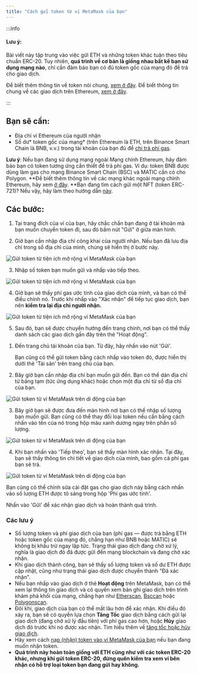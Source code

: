 ```yaml
---
title: "Cách gửi token từ ví MetaMask của bạn"
---
```



:::info

#### Lưu ý:

Bài viết này tập trung vào việc gửi ETH và những token khác tuân theo tiêu chuẩn ERC-20. Tuy nhiên, **quá trình về cơ bản là giống nhau bất kể bạn sử dụng mạng nào**, chỉ cần đảm bảo bạn có đủ token gốc của mạng đó để trả cho giao dịch.

Để biết thêm thông tin về token nói chung, [xem ở đây](/managing-my-tokens/user-guide-tokens). Để biết thông tin chung về các giao dịch trên Ethereum, [xem ở đây](/transactions-and-gas/transactions/user-guide-transactions-and-failed-transactions).

:::

## Bạn sẽ cần:

- Địa chỉ ví Ethereum của người nhận
- Số dư* token gốc của mạng* (trên Ethereum là ETH, trên Binance Smart Chain là BNB, v.v.) trong tài khoản của bạn đủ để [chi trả phí gas](/transactions-and-gas/gas-fees/user-guide-gas).

**Lưu ý**: Nếu bạn đang sử dụng mạng ngoài Mạng chính Ethereum, hãy đảm bảo bạn có token tương ứng cần thiết để trả phí gas. Ví dụ: token BNB được dùng làm gas cho mạng Binance Smart Chain (BSC) và MATIC cần có cho Polygon. **Để biết thêm thông tin về các mạng khác ngoài mạng chính Ethereum, hãy xem [ở đây](/networks-and-sidechains/managing-networks/user-guide-custom-networks-and-sidechains). **Bạn đang tìm cách gửi một NFT (token ERC-721)? Nếu vậy, hãy làm theo hướng dẫn [này](/nfts/how-do-i-send-receive-or-cash-out-an-nft).

## Các bước:

<Tabs>

<TabItem value="Tiện ích mở rộng" label="Tiện ích mở rộng">

1. Tại trang đích của ví của bạn, hãy chắc chắn bạn đang ở tài khoản mà bạn muốn chuyển token đi, sau đó bấm nút "Gửi" ở giữa màn hình.

2. Giờ bạn cần nhập địa chỉ công khai của người nhận. Nếu bạn đã lưu địa chỉ trong sổ địa chỉ của mình, chúng sẽ hiển thị ở bước này.

<div class="center-container">
  <div class="img-medium">
    <img
      src={
        require("../../../../../../img/i18n/legacy/Send_tokens_from_your_MetaMask_wallet_extension_1.gif")
          .default
      }
      alt="Gửi token từ tiện ích mở rộng ví MetaMask của bạn"
    />
  </div>
</div>

3. Nhập số token bạn muốn gửi và nhấp vào tiếp theo.

<div class="center-container">
  <div class="img-medium">
    <img
      src={
        require("../../../../../../img/i18n/legacy/Send_tokens_from_your_MetaMask_wallet_extension_2.gif")
          .default
      }
      alt="Gửi token từ tiện ích mở rộng ví MetaMask của bạn"
    />
  </div>
</div>

4. Giờ bạn sẽ thấy phí gas ước tính của giao dịch của mình, và bạn có thể điều chỉnh nó. Trước khi nhấp vào "Xác nhận" để tiếp tục giao dịch, bạn nên **kiểm tra lại địa chỉ người nhận.**

<div class="center-container">
  <div class="img-medium">
    <img
      src={
        require("../../../../../../img/i18n/legacy/Send_tokens_from_your_MetaMask_wallet_extension_3.gif")
          .default
      }
      alt="Gửi token từ tiện ích mở rộng ví MetaMask của bạn"
    />
  </div>
</div>

5. Sau đó, bạn sẽ được chuyển hướng đến trang chính, nơi bạn có thể thấy danh sách các giao dịch gần đây trên thẻ "Hoạt động".

</TabItem>

<TabItem value="Thiết bị di động" label="Thiết bị di động">

1. Đến trang chủ tài khoản của bạn. Từ đây, hãy nhấn vào nút 'Gửi'.

   Bạn cũng có thể gửi token bằng cách nhấp vào token đó, được hiển thị dưới thẻ 'Tài sản' trên trang chủ của bạn.

2. Bây giờ bạn cần nhập địa chỉ bạn muốn gửi đến. Bạn có thể dán địa chỉ từ bảng tạm (tức ứng dụng khác) hoặc chọn một địa chỉ từ sổ địa chỉ của bạn.

<div class="center-container">
  <div class="img-medium">
    <img
      src={
        require("../../../../../../img/i18n/legacy/Send_tokens_from_your_MetaMask_wallet_mobile_1.gif")
          .default
      }
      alt="Gửi token từ ví MetaMask trên di động của bạn"
    />
  </div>
</div>

3. Bây giờ bạn sẽ được đưa đến màn hình nơi bạn có thể nhập số lượng bạn muốn gửi. Bạn cũng có thể thay đổi loại token nếu cần bằng cách nhấn vào tên của nó trong hộp màu xanh dương ngay trên phần số lượng.

<div class="center-container">
  <div class="img-medium">
    <img
      src={
        require("../../../../../../img/i18n/legacy/Send_tokens_from_your_MetaMask_wallet_mobile_2.png")
          .default
      }
      alt="Gửi token từ ví MetaMask trên di động của bạn"
    />
  </div>
</div>

4. Khi bạn nhấn vào 'Tiếp theo', bạn sẽ thấy màn hình xác nhận. Tại đây, bạn sẽ thấy thông tin chi tiết về giao dịch của mình, bao gồm cả phí gas bạn sẽ trả.

<div class="center-container">
  <div class="img-medium">
    <img
      src={
        require("../../../../../../img/i18n/legacy/Send_tokens_from_your_MetaMask_wallet_mobile_3.png")
          .default
      }
      alt="Gửi token từ ví MetaMask trên di động của bạn"
    />
  </div>
</div>

Bạn cũng có thể chỉnh sửa cài đặt gas cho giao dịch này bằng cách nhấn vào số lượng ETH được tô sáng trong hộp 'Phí gas ước tính'.

Nhấn vào 'Gửi' để xác nhận giao dịch và hoàn thành quá trình.

</TabItem>

</Tabs>

### Các lưu ý

- Số lượng token và phí giao dịch của bạn (phí gas — được trả bằng ETH hoặc token gốc của mạng đó, chẳng hạn như BNB hoặc MATIC) sẽ không bị khấu trừ ngay lập tức. Trạng thái giao dịch đang chờ xử lý, nghĩa là giao dịch đó đã được gửi đến mạng blockchain và đang chờ xác nhận.
- Khi giao dịch thành công, bạn sẽ thấy số lượng token và số dư ETH được cập nhật, cũng như trạng thái giao dịch được chuyển thành "Đã xác nhận".
- Nếu bạn nhấp vào giao dịch ở thẻ **Hoạt động** trên MetaMask, bạn có thể xem lại thông tin giao dịch và có quyền xem bản ghi giao dịch trên trình khám phá khối của mạng, chẳng hạn như [Etherscan](https://etherscan.io/), [Bsccan](https://bscscan.com/) hoặc [Polygonscan](https://polygonscan.com/).
- Đôi khi, giao dịch của bạn có thể mất lâu hơn để xác nhận. Khi điều đó xảy ra, bạn sẽ có quyền lựa chọn **Tăng Tốc** giao dịch bằng cách gửi lại giao dịch (đang chờ xử lý đầu tiên) với phí gas cao hơn, hoặc **Hủy** giao dịch đó trước khi nó được xác nhận. Tìm hiểu thêm về [tăng tốc hoặc hủy giao dịch](/transactions-and-gas/transactions/how-to-speed-up-or-cancel-a-pending-transaction).
- Hãy xem cách [nạp (nhận) token vào ví MetaMask của bạn](/getting-started/direct-deposit-receive-tokens-to-your-metamask-wallet) nếu bạn đang muốn nhận token.
- **Quá trình này hoàn toàn giống với ETH cũng như với các token ERC-20 khác, nhưng khi gửi token ERC-20, đừng quên kiểm tra xem ví bên nhận có hỗ trợ loại token bạn đang gửi hay không.**
